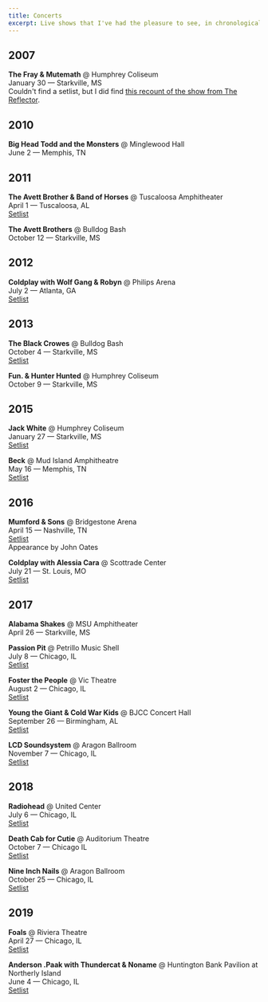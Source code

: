 ```yaml
---
title: Concerts
excerpt: Live shows that I've had the pleasure to see, in chronological order.
---
```


## 2007

**The Fray & Mutemath** @ Humphrey Coliseum  
January 30 — Starkville, MS  
Couldn't find a setlist, but I did find [this recount of the show from The Reflector](http://www.reflector-online.com/article_9d1f448e-3fb3-5c8e-a65a-e66e7d9ff0af.html).

## 2010

**Big Head Todd and the Monsters** @ Minglewood Hall  
June 2 — Memphis, TN

## 2011

**The Avett Brother & Band of Horses** @ Tuscaloosa Amphitheater  
April 1 — Tuscaloosa, AL  
[Setlist](https://www.setlist.fm/setlist/the-avett-brothers/2011/tuscaloosa-amphitheater-tuscaloosa-al-3bd24858.html)

**The Avett Brothers** @ Bulldog Bash  
October 12 — Starkville, MS

## 2012

**Coldplay with Wolf Gang & Robyn** @ Philips Arena  
July 2 — Atlanta, GA  
[Setlist](https://www.setlist.fm/setlist/coldplay/2012/philips-arena-atlanta-ga-13df698d.html)

## 2013

**The Black Crowes** @ Bulldog Bash  
October 4 — Starkville, MS  
[Setlist](https://www.setlist.fm/setlist/the-black-crowes/2013/mississippi-state-university-starkville-ms-73c7d645.html)

**Fun. & Hunter Hunted** @ Humphrey Coliseum  
October 9 — Starkville, MS

## 2015

**Jack White** @ Humphrey Coliseum  
January 27 — Starkville, MS  
[Setlist](https://www.setlist.fm/setlist/jack-white/2015/humphrey-coliseum-mississippi-state-university-starkville-ms-6bcaee7a.html)

**Beck** @ Mud Island Amphitheatre  
May 16 — Memphis, TN  
[Setlist](https://www.setlist.fm/setlist/beck/2015/mud-island-amphitheater-memphis-tn-5bc85f54.html)

## 2016

**Mumford & Sons** @ Bridgestone Arena  
April 15 — Nashville, TN  
[Setlist](https://www.setlist.fm/setlist/mumford-and-sons/2016/bridgestone-arena-nashville-tn-23f184df.html)  
Appearance by John Oates

**Coldplay with Alessia Cara** @ Scottrade Center  
July 21 — St. Louis, MO  
[Setlist](https://www.setlist.fm/setlist/coldplay/2016/scottrade-center-st-louis-mo-7bff0e40.html)

## 2017

**Alabama Shakes** @ MSU Amphitheater  
April 26 — Starkville, MS

**Passion Pit** @ Petrillo Music Shell  
July 8 — Chicago, IL  
[Setlist](https://www.setlist.fm/setlist/passion-pit/2017/petrillo-music-shell-chicago-il-3be47420.html)

**Foster the People** @ Vic Theatre  
August 2 — Chicago, IL  
[Setlist](https://www.setlist.fm/setlist/foster-the-people/2017/vic-theatre-chicago-il-4be5cb5a.html)

**Young the Giant & Cold War Kids** @ BJCC Concert Hall  
September 26 — Birmingham, AL  
[Setlist](https://www.setlist.fm/setlist/young-the-giant/2017/bjcc-concert-hall-birmingham-al-4be25b3e.html)

**LCD Soundsystem** @ Aragon Ballroom  
November 7 — Chicago, IL  
[Setlist](https://www.setlist.fm/setlist/lcd-soundsystem/2017/aragon-ballroom-chicago-il-4be343e6.html)

## 2018

**Radiohead** @ United Center  
July 6 — Chicago, IL  
[Setlist](https://www.setlist.fm/setlist/radiohead/2018/united-center-chicago-il-7bea6a40.html)

**Death Cab for Cutie** @ Auditorium Theatre  
October 7 — Chicago IL  
[Setlist](https://www.setlist.fm/setlist/death-cab-for-cutie/2018/auditorium-theatre-chicago-il-be95d52.html)

**Nine Inch Nails** @ Aragon Ballroom  
October 25 — Chicago, IL  
[Setlist](https://www.setlist.fm/setlist/nine-inch-nails/2018/aragon-ballroom-chicago-il-2b96c092.html)

## 2019

**Foals** @ Riviera Theatre  
April 27 — Chicago, IL  
[Setlist](https://www.setlist.fm/setlist/foals/2019/riviera-theatre-chicago-il-63934aeb.html)

**Anderson .Paak with Thundercat & Noname** @ Huntington Bank Pavilion at Northerly Island  
June 4 — Chicago, IL  
[Setlist](https://www.setlist.fm/setlist/anderson-paak/2019/huntington-bank-pavilion-at-northerly-island-chicago-il-7b919e80.html)
